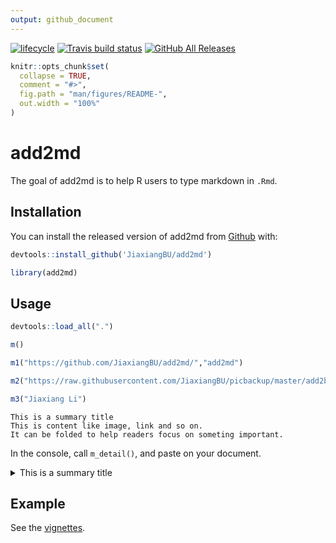 ```yaml
---
output: github_document
---
```


<!-- README.md is generated from README.Rmd. Please edit that file -->

  [![lifecycle](https://img.shields.io/badge/lifecycle-experimental-orange.svg)](https://www.tidyverse.org/lifecycle/#experimental)
  [![Travis build status](https://travis-ci.org/JiaxiangBU/add2md.svg?branch=master)](https://travis-ci.org/JiaxiangBU/add2md)
  [![GitHub All Releases](https://img.shields.io/github/downloads/JiaxiangBU/add2md/total.svg)](https://github.com/JiaxiangBU/add2md)

```r
knitr::opts_chunk$set(
  collapse = TRUE,
  comment = "#>",
  fig.path = "man/figures/README-",
  out.width = "100%"
)
```
# add2md

The goal of add2md is to
help R users to type markdown in `.Rmd`.


## Installation

You can install the released version of add2md from [Github](https://github.com/JiaxiangBU/add2md) with:

```r
devtools::install_github('JiaxiangBU/add2md')
```

```r
library(add2md)
```

## Usage

```r
devtools::load_all(".")
```


```r
m()
```
 
```r
m1("https://github.com/JiaxiangBU/add2md/","add2md")
```
 
```r
m2("https://raw.githubusercontent.com/JiaxiangBU/picbackup/master/add2blog_sample_wallpaper.png","The blog wallpaper")
```
 
```r
m3("Jiaxiang Li")
```


```
This is a summary title
This is content like image, link and so on.
It can be folded to help readers focus on someting important. 
```

In the console, call `m_detail()`, and paste on your document.

<details>
<summary>This is a summary title</summary>

This is content like image, link and so on.
It can be folded to help readers focus on someting important. 

</details>

## Example

See the [vignettes](https://jiaxiangbu.github.io/add2md/articles/).
